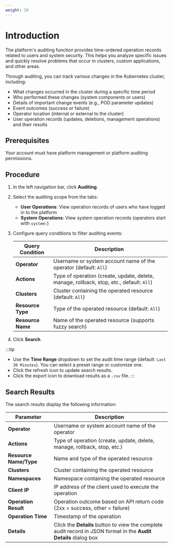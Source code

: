 ```yaml
---
weight: 10
---
```


# Introduction

The platform's auditing function provides time-ordered operation records related to users and system security. This helps you analyze specific issues and quickly resolve problems that occur in clusters, custom applications, and other areas.

Through auditing, you can track various changes in the Kubernetes cluster, including:

* What changes occurred in the cluster during a specific time period
* Who performed these changes (system components or users)
* Details of important change events (e.g., POD parameter updates)
* Event outcomes (success or failure)
* Operator location (internal or external to the cluster)
* User operation records (updates, deletions, management operations) and their results

## Prerequisites

Your account must have platform management or platform auditing permissions.

## Procedure

1. In the left navigation bar, click **Auditing**.

2. Select the auditing scope from the tabs:
    * **User Operations**: View operation records of users who have logged in to the platform
    * **System Operations**: View system operation records (operators start with `system:`)

3. Configure query conditions to filter auditing events:

    | Query Condition | Description |
    |----------------|-------------|
    | **Operator** | Username or system account name of the operator (default: `All`) |
    | **Actions** | Type of operation (create, update, delete, manage, rollback, stop, etc., default: `All`) |
    | **Clusters** | Cluster containing the operated resource (default: `All`) |
    | **Resource Type** | Type of the operated resource (default: `All`) |
    | **Resource Name** | Name of the operated resource (supports fuzzy search) |

4. Click **Search**.

:::tip
* Use the **Time Range** dropdown to set the audit time range (default: `Last 30 Minutes`). You can select a preset range or customize one.
* Click the refresh icon to update search results.
* Click the export icon to download results as a `.csv` file.
:::

## Search Results

The search results display the following information:

| Parameter | Description |
|-----------|-------------|
| **Operator** | Username or system account name of the operator |
| **Actions** | Type of operation (create, update, delete, manage, rollback, stop, etc.) |
| **Resource Name/Type** | Name and type of the operated resource |
| **Clusters** | Cluster containing the operated resource |
| **Namespaces** | Namespace containing the operated resource |
| **Client IP** | IP address of the client used to execute the operation |
| **Operation Result** | Operation outcome based on API return code (2xx = success, other = failure) |
| **Operation Time** | Timestamp of the operation |
| **Details** | Click the **Details** button to view the complete audit record in JSON format in the **Audit Details** dialog box |

